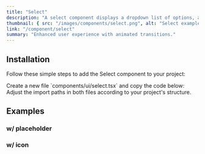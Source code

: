 ```yaml
---
title: "Select"
description: "A select component displays a dropdown list of options, allowing users to pick one from the list."
thumbnail: { src: "/images/components/select.png", alt: "Select example" }
link: "/component/select"
summary: "Enhanced user experience with animated transitions."
---
```


<ComponentPreview name="select-demo" />

## Installation

Follow these simple steps to add the Select component to your project:

<Steps>

<Step>
    Create a new file `components/ui/select.tsx` and copy the code below:
</Step>

<CollapsibleSource name="select" />

<Step>
    Adjust the import paths in both files according to your project's structure.
</Step>

</Steps>


## Examples

### w/ placeholder

<ComponentPreview name="select-placeholder" />

### w/ icon

<ComponentPreview name="select-icon" />




